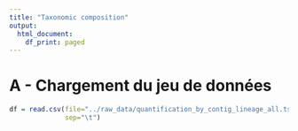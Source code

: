 ```yaml
---
title: "Taxonomic composition"
output:
  html_document:
    df_print: paged
---
```


# A - Chargement du jeu de données

```r
df = read.csv(file="../raw_data/quantification_by_contig_lineage_all.tsv",
              sep="\t")
```
